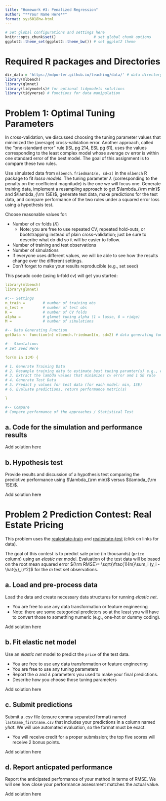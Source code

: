 ```yaml
---
title: "Homework #3: Penalized Regression" 
author: "**Your Name Here**"
format: sys6018hw-html
---
```


```r
# Set global configurations and settings here
knitr::opts_chunk$set()                 # set global chunk options
ggplot2::theme_set(ggplot2::theme_bw()) # set ggplot2 theme
```

# Required R packages and Directories {.unnumbered .unlisted}

```r
dir_data = 'https://mdporter.github.io/teaching/data/' # data directory
library(mlbench)
library(glmnet)
library(tidymodels)# for optional tidymodels solutions
library(tidyverse) # functions for data manipulation  
```

# Problem 1: Optimal Tuning Parameters

In cross-validation, we discussed choosing the tuning parameter values that minimized the (average) cross-validation error. Another approach, called the "one-standard error" rule [ISL pg 214, ESL pg 61], uses the values corresponding to the least complex model whose average cv error is within one standard error of the best model. The goal of this assignment is to compare these two rules.

Use simulated data from `mlbench.friedman1(n, sd=2)` in the `mlbench` R package to fit *lasso models*. The tuning parameter $\lambda$ (corresponding to the penalty on the coefficient magnitude) is the one we will focus one. Generate training data, implement a resampling approach to get $\lambda_{\rm min}$ and $\lambda_{\rm 1SE}$, generate test data, make predictions for the test data, and compare performance of the two rules under a squared error loss using a hypothesis test.


Choose reasonable values for:

- Number of cv folds ($K$)
    - Note: you are free to use repeated CV, repeated hold-outs, or bootstrapping instead of plain cross-validation; just be sure to describe what do did so it will be easier to follow.
- Number of training and test observations
- Number of simulations
- If everyone uses different values, we will be able to see how the results change over the different settings.
- Don't forget to make your results reproducible (e.g., set seed)

This pseudo code (using k-fold cv) will get you started:
```yaml
library(mlbench)
library(glmnet)

#:-- Settings
n_train =        # number of training obs
n_test =         # number of test obs
K =              # number of CV folds
alpha =          # glmnet tuning alpha (1 = lasso, 0 = ridge)
M =              # number of simulations

#-- Data Generating Function
getData <- function(n) mlbench.friedman1(n, sd=2) # data generating function

#-- Simulations
# Set Seed Here

for(m in 1:M) {

# 1. Generate Training Data
# 2. Resample training data to estimate best tuning paramter(s) e.g., cv.glmnet()
# 3. Extract the lambda values that minimizes cv error and 1 SE rule
# 4. Generate Test Data
# 5. Predict y values for test data (for each model: min, 1SE)
# 6. Evaluate predictions, return performance metric(s)

}

#-- Compare
# Compare performance of the approaches / Statistical Test
```

## a. Code for the simulation and performance results

::: {.callout-note title="Solution"}
Add solution here
:::

## b. Hypothesis test

Provide results and discussion of a hypothesis test comparing the predictive performance using $\lambda_{\rm min}$ versus $\lambda_{\rm 1SE}$.

::: {.callout-note title="Solution"}
Add solution here
:::

# Problem 2 Prediction Contest: Real Estate Pricing

This problem uses the [realestate-train](`r file.path(dir_data, 'realestate-train.csv')`) and [realestate-test](`r file.path(dir_data, 'realestate-test.csv')`) (click on links for data).

The goal of this contest is to predict sale price (in thousands) (`price` column) using an *elastic net* model. Evaluation of the test data will be based on the root mean squared error ${\rm RMSE}= \sqrt{\frac{1}{m}\sum_i (y_i - \hat{y}_i)^2}$ for the $m$ test set observations.


## a. Load and pre-process data

Load the data and create necessary data structures for running *elastic net*.

- You are free to use any data transformation or feature engineering
- Note: there are some categorical predictors so at the least you will have to convert those to something numeric (e.g., one-hot or dummy coding).

::: {.callout-note title="Solution"}
Add solution here
:::


## b. Fit elastic net model

Use an *elastic net* model to predict the `price` of the test data.

- You are free to use any data transformation or feature engineering
- You are free to use any tuning parameters
- Report the $\alpha$ and $\lambda$ parameters you used to make your final predictions.
- Describe how you choose those tuning parameters

::: {.callout-note title="Solution"}
Add solution here
:::

## c. Submit predictions

Submit a .csv file (ensure comma separated format) named `lastname_firstname.csv` that includes your predictions in a column named *yhat*. We will use automated evaluation, so the format must be exact.

- You will receive credit for a proper submission; the top five scores will receive 2 bonus points.

::: {.callout-note title="Solution"}
Add solution here
:::

## d. Report anticpated performance

Report the anticipated performance of your method in terms of RMSE. We will see how close your performance assessment matches the actual value. 

::: {.callout-note title="Solution"}
Add solution here
:::





